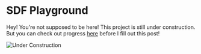 # SDF Playground

Hey! You're not supposed to be here! This project is still under construction. But you can check out progress <a href="https://github.com/printer83mph/sdf-playground/" target="_blank">here</a> before I fill out this post!

<img
  src="https://images.pexels.com/photos/236722/pexels-photo-236722.jpeg?auto=compress&cs=tinysrgb&w=1260&h=750&dpr=1"
  alt="Under Construction"
  className="rounded-xl"
/>
